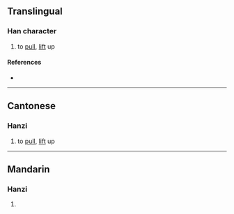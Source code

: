 {{character info}}
==Translingual==

===Han character===
{{Han char|rn=64|rad=手|as=11|sn=14|four=53050|canj=QIHF|ids=⿰扌戚}}

# {{lb|zh|Cantonese}} to [[pull]], [[lift]] up

====References====
* {{Han ref|kx=0452.010|dkj=12640|dj=0802.050|hdz=31944.020|uh=6475|ud=25717|bh=E1E2|bd=57826}}

----

==Cantonese==

===Hanzi===
{{yue-hanzi|jyut=[[cik1]], [[saak3]]|y=chik1, saak3}}

# to [[pull]], [[lift]] up

----

==Mandarin==

===Hanzi===
{{cmn-hanzi|pin=[[shè]] ([[she4]])|wg=she<sup>4</sup>}}

# {{rfdef|cmn|sort=手11}}